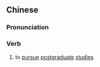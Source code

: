 {{also|读研}}
==Chinese==
{{zh-forms|s=读研}}

===Pronunciation===
{{zh-pron
|m=dúyán
|cat=v
}}

===Verb===
{{zh-verb}}

# to [[pursue]] [[postgraduate]] [[studies]]